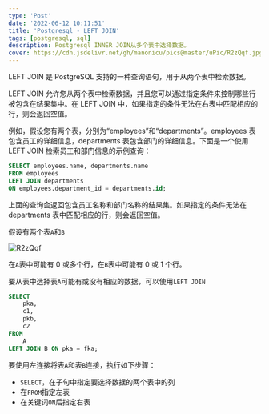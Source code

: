 ```yaml
---
type: 'Post'
date: '2022-06-12 10:11:51'
title: 'Postgresql - LEFT JOIN'
tags: [postgresql, sql]
description: Postgresql INNER JOIN从多个表中选择数据。
cover: https://cdn.jsdelivr.net/gh/manonicu/pics@master/uPic/R2zQqf.jpg
---
```


LEFT JOIN 是 PostgreSQL 支持的一种查询语句，用于从两个表中检索数据。

LEFT JOIN 允许您从两个表中检索数据，并且您可以通过指定条件来控制哪些行被包含在结果集中。在 LEFT JOIN 中，如果指定的条件无法在右表中匹配相应的行，则会返回空值。

例如，假设您有两个表，分别为“employees”和“departments”。employees 表包含员工的详细信息，departments 表包含部门的详细信息。下面是一个使用 LEFT JOIN 检索员工和部门信息的示例查询：

```sql
SELECT employees.name, departments.name
FROM employees
LEFT JOIN departments
ON employees.department_id = departments.id;
```

上面的查询会返回包含员工名称和部门名称的结果集。如果指定的条件无法在 departments 表中匹配相应的行，则会返回空值。

假设有两个表`A`和`B`

![R2zQqf](https://cdn.jsdelivr.net/gh/manonicu/pics@master/uPic/R2zQqf.jpg)

在`A`表中可能有 0 或多个行，在`B`表中可能有 0 或 1 个行。

要从表中选择表`A`可能有或没有相应的数据，可以使用`LEFT JOIN`

```sql
SELECT
	pka,
	c1,
	pkb,
	c2
FROM
	A
LEFT JOIN B ON pka = fka;
```

要使用左连接将表`A`和表`B`连接，执行如下步骤：

- `SELECT`，在子句中指定要选择数据的两个表中的列
- 在`FROM`指定左表
- 在关键词`ON`后指定右表
